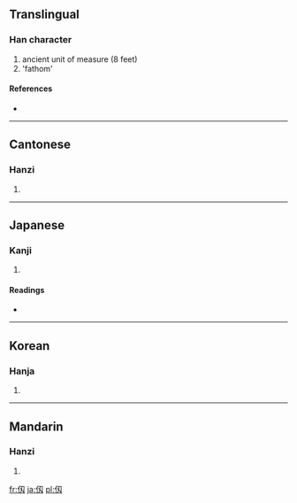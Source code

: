 {{also|仞}}
==Translingual==

===Han character===
{{Han char|rn=9|rad=人|as=03|sn=5|four=|canj=人尸大 (OSK), XX人尸大 (XXOSK)}}

# ancient unit of measure (8 feet)
# 'fathom'

====References====
* {{Han ref|kx=0094.051|hdz=10115.071|uh=4EED|ud=20205}}

----

==Cantonese==

===Hanzi===
{{yue-hanzi|jyut=|y=yan6}}

# {{defn|Cantonese|sort=人03}}

----

==Japanese==

===Kanji===
{{ja-kanji|grade=|rs=人03}}

# {{defn|Japanese|sort=人03}}

====Readings====
* {{ja-readings|on=[[じん]] (jin)|kun=[[はかる]] (hakaru)}}

----

==Korean==

===Hanja===
{{ko-hanja|hangeul=인|rv=in|mr=in}}

# {{defn|Korean|sort=人03}}

----

==Mandarin==

===Hanzi===
{{cmn-hanzi|pin=[[rèn]] ([[ren4]])|wg=jen<sup>4</sup>}}

# {{defn|Mandarin|sort=人03}}

[[fr:仭]]
[[ja:仭]]
[[pl:仭]]